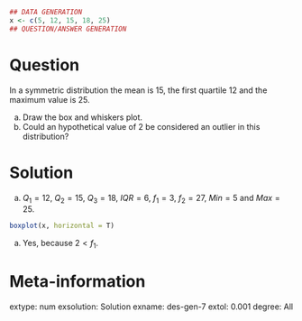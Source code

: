
```r
## DATA GENERATION
x <- c(5, 12, 15, 18, 25)  
## QUESTION/ANSWER GENERATION
```

Question
========
In a symmetric distribution the mean is 15, the first quartile 12 and the maximum value is 25. 

a. Draw the box and whiskers plot.
a. Could an hypothetical value of 2 be considered an outlier in this distribution? 

Solution
========
a. $Q_1=12$, $Q_2=15$, $Q_3=18$, $IQR=6$, $f_1=3$, $f_2=27$, $Min=5$ and $Max=25$.
```r
boxplot(x, horizontal = T)
```
 
a. Yes, because $2<f_1$.

Meta-information 
================
extype: num
exsolution: Solution
exname: des-gen-7
extol: 0.001
degree: All
 
